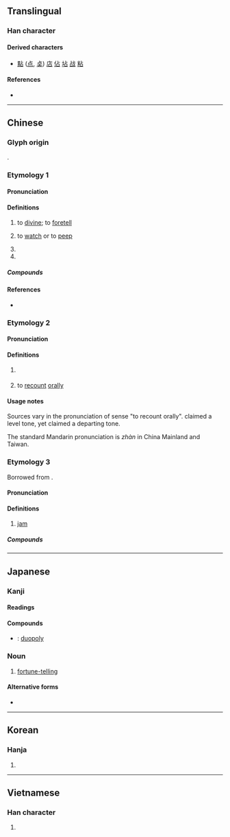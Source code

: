 {{also|佔}}
{{character info/new}}
==Translingual==
{{stroke order|type=animate}}

===Han character===
{{Han char|rn=25|rad=卜|as=03|sn=5|four=21600|canj=YR|ids=⿱[[卜|⺊]][[口]]}}

====Derived characters====
* [[點]] ([[点]], [[奌]]) [[店]] [[佔]] [[坫]] [[战]] [[粘]]

====References====
* {{Han ref|kx=0157.300|dkj=02780|dj=0361.190|hdz=10092.050|uh=5360|ud=21344|bh=A565|bd=42341}}

----

==Chinese==
{{zh-forms}}

===Glyph origin===
{{Han etym}}
{{Han compound|卜|口|ls=ic}}.

===Etymology 1===

====Pronunciation====
{{zh-pron
|m=zhān
|c=zim1
|mn=chiam
|mc=1
|oc=y,1
|cat=v
}}

====Definitions====
{{zh-hanzi}}

# to [[divine]]; to [[foretell]]
# {{lb|zh|obsolete}} to [[watch]] or to [[peep]]
# {{n-g|Variant pronunciation of sense "to recount orally" below}}
# {{surname|lang=zh|dot=}}

=====Compounds=====
{{zh-der|占上游|占頭籌|占驗|占斷|占上風|占拜|占為己有|占鰲頭|占地步|占花魁|占星|占親|占人|占夢|影占|占地盤|占風使帆|占星術|侵占罪|占課|占身|占鳳|占上|占強|占地|口占|占用|寡占|占場兒|占領|占盡便宜|占有|占射|占卦|占卜|包占|吉占|占據|占房|占便宜|占有權|侵占|占候|強占|獨占鼇頭|獨占|拜占庭|早占勿藥|稍占上風|獨占花魁|獨占鰲頭|獨占資本|搶占|標占|攻占|進占|竊占|鼇頭獨占|鵲巢鳩占|鳳占|鳩占鵲巢|鰲頭獨占|陰占|聯合獨占|霸占|竊占罪}}

====References====
* {{R:yue:mfccd}}

===Etymology 2===

====Pronunciation====
{{zh-pron
|m=zhàn
|c=zim3
|mn=chiàm
|mc=2
|oc=n,2
|cat=v
}}

====Definitions====
{{zh-hanzi}}
# {{zh-alt-form|*佔|dot=;}} {{n-g|also the simplified form of {{l|zh|佔}}}}
# to [[recount]] [[orally]]
{{zh-cat|Beginning}}

====Usage notes====
Sources vary in the pronunciation of sense "to recount orally". ''{{w|Zhengzitong}}'' claimed a level tone, yet ''{{w|Zihui}}'' claimed a departing tone.

The standard Mandarin pronunciation is ''zhàn'' in China Mainland and Taiwan.

===Etymology 3===
Borrowed from {{bor|zh|en|jam|notext=1}}.

====Pronunciation====
{{zh-pron
|c=zem1
|cat=n
}}

====Definitions====
{{zh-hanzi}}

# {{lb|zh|Cantonese}} [[jam]] {{gloss|type of fruit preserve}}

=====Compounds=====
{{zh-der|果占}}

----

==Japanese==

===Kanji===
{{ja-kanji|grade=c|rs=卜03}}

====Readings====
{{ja-readings
|goon=せん<せん<せむ
|kanon=せん<せん<せむ
|kun=し-める, うらな-う<うらな-ふ
}}

====Compounds====
{{der-top|Compounds}}
* {{ja-r|複占|ふくせん}}: [[duopoly]]
{{der-bottom}}

===Noun===
{{ja-noun|うら}}

# {{lb|ja|archaic|sort=うら}} [[fortune-telling]]

====Alternative forms====
* {{l|ja|卜}}

----

==Korean==

===Hanja===
{{ko-hanja|hangeul=점|rv=jeom|mr=chŏm}}

# {{defn|lang=ko|sort=卜03}}

----

==Vietnamese==

===Han character===
{{vi-hantu|[[chiêm]], [[chăm]], [[chàm]], [[chễm]], [[chím]], [[chiếm]], [[giếm]], [[chầm]], [[chằm]], [[chem]], [[coi]], [[xem]]|rs=卜03}}

# {{defn|lang=vi|sort=卜03}}